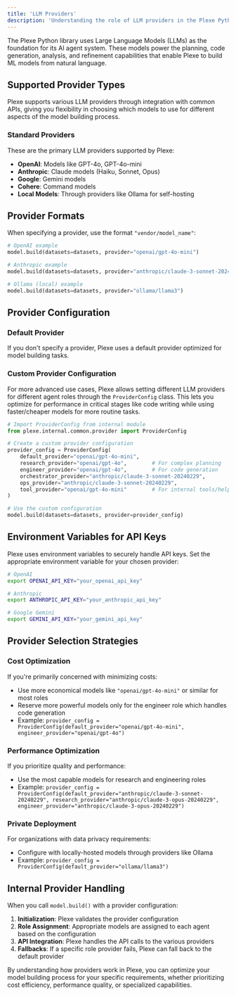 ```yaml
---
title: 'LLM Providers'
description: 'Understanding the role of LLM providers in the Plexe Python library.'
---
```


The Plexe Python library uses Large Language Models (LLMs) as the foundation for its AI agent system. These models power the planning, code generation, analysis, and refinement capabilities that enable Plexe to build ML models from natural language.

## Supported Provider Types

Plexe supports various LLM providers through integration with common APIs, giving you flexibility in choosing which models to use for different aspects of the model building process.

### Standard Providers

These are the primary LLM providers supported by Plexe:

* **OpenAI**: Models like GPT-4o, GPT-4o-mini
* **Anthropic**: Claude models (Haiku, Sonnet, Opus)
* **Google**: Gemini models
* **Cohere**: Command models
* **Local Models**: Through providers like Ollama for self-hosting

## Provider Formats

When specifying a provider, use the format `"vendor/model_name"`:

```python
# OpenAI example
model.build(datasets=datasets, provider="openai/gpt-4o-mini")

# Anthropic example
model.build(datasets=datasets, provider="anthropic/claude-3-sonnet-20240229")

# Ollama (local) example
model.build(datasets=datasets, provider="ollama/llama3")
```

## Provider Configuration

### Default Provider

If you don't specify a provider, Plexe uses a default provider optimized for model building tasks.

### Custom Provider Configuration

For more advanced use cases, Plexe allows setting different LLM providers for different agent roles through the `ProviderConfig` class. This lets you optimize for performance in critical stages like code writing while using faster/cheaper models for more routine tasks.

```python
# Import ProviderConfig from internal module
from plexe.internal.common.provider import ProviderConfig

# Create a custom provider configuration
provider_config = ProviderConfig(
    default_provider="openai/gpt-4o-mini",
    research_provider="openai/gpt-4o",        # For complex planning
    engineer_provider="openai/gpt-4o",        # For code generation
    orchestrator_provider="anthropic/claude-3-sonnet-20240229",
    ops_provider="anthropic/claude-3-sonnet-20240229",
    tool_provider="openai/gpt-4o-mini"        # For internal tools/helpers
)

# Use the custom configuration
model.build(datasets=datasets, provider=provider_config)
```

## Environment Variables for API Keys

Plexe uses environment variables to securely handle API keys. Set the appropriate environment variable for your chosen provider:

```bash
# OpenAI
export OPENAI_API_KEY="your_openai_api_key"

# Anthropic
export ANTHROPIC_API_KEY="your_anthropic_api_key"

# Google Gemini
export GEMINI_API_KEY="your_gemini_api_key"
```

## Provider Selection Strategies

### Cost Optimization

If you're primarily concerned with minimizing costs:
- Use more economical models like `"openai/gpt-4o-mini"` or similar for most roles
- Reserve more powerful models only for the engineer role which handles code generation
- Example: `provider_config = ProviderConfig(default_provider="openai/gpt-4o-mini", engineer_provider="openai/gpt-4o")`

### Performance Optimization

If you prioritize quality and performance:
- Use the most capable models for research and engineering roles
- Example: `provider_config = ProviderConfig(default_provider="anthropic/claude-3-sonnet-20240229", research_provider="anthropic/claude-3-opus-20240229", engineer_provider="anthropic/claude-3-opus-20240229")`

### Private Deployment

For organizations with data privacy requirements:
- Configure with locally-hosted models through providers like Ollama
- Example: `provider_config = ProviderConfig(default_provider="ollama/llama3")`

## Internal Provider Handling

When you call `model.build()` with a provider configuration:

1. **Initialization**: Plexe validates the provider configuration
2. **Role Assignment**: Appropriate models are assigned to each agent based on the configuration
3. **API Integration**: Plexe handles the API calls to the various providers
4. **Fallbacks**: If a specific role provider fails, Plexe can fall back to the default provider

By understanding how providers work in Plexe, you can optimize your model building process for your specific requirements, whether prioritizing cost efficiency, performance quality, or specialized capabilities.
